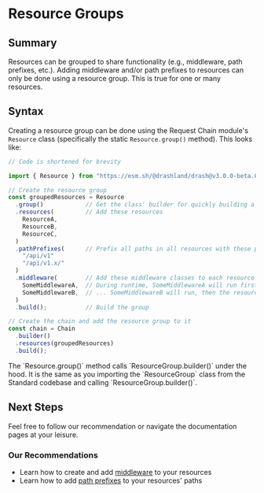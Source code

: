 
# Resource Groups

## Summary

Resources can be grouped to share functionality (e.g., middleware, path prefixes, etc.). Adding middleware and/or path prefixes to resources can only be done using a resource group. This is true for one or many resources.

## Syntax

Creating a resource group can be done using the Request Chain module's `Resource` class (specifically the static `Resource.group()` method). This looks like:

```typescript showLineNumbers
// Code is shortened for brevity

import { Resource } from "https://esm.sh/@drashland/drash@v3.0.0-beta.01/esm/modules/RequestChain/mod.native.ts"

// Create the resource group
const groupedResources = Resource
  .group()            // Get the class' builder for quickly building a group
  .resources(         // Add these resources
    ResourceA,
    ResourceB,
    ResourceC,
  )
  .pathPrefixes(      // Prefix all paths in all resources with these prefixes
    "/api/v1"
    "/api/v1.x/"
  )
  .middleware(        // Add these middleware classes to each resource
    SomeMiddlewareA,  // During runtime, SomeMiddlewareA will run first, then ...
    SomeMiddlewareB,  // ... SomeMiddlewareB will run, then the resource will be called
  )
  .build();           // Build the group

// Create the chain and add the resource group to it
const chain = Chain
  .builder()
  .resources(groupedResources)
  .build();
```

<Callout type="info" emoji={null}>
The `Resource.group()` method calls `ResourceGroup.builder()` under the hood. It is the same as you importing the `ResourceGroup` class from the Standard codebase and calling `ResourceGroup.builder()`.
</Callout>

## Next Steps

Feel free to follow our recommendation or navigate the documentation pages at your leisure.

### Our Recommendations

- Learn how to create and add [middleware](./middleware) to your resources
- Learn how to add [path prefixes](./path-prefixes) to your resources' paths
